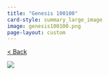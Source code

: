 ```yaml
---
title: "Genesis 100100"
card-style: summary_large_image
image: genesis100100.png
page-layout: custom
---
```


[\< Back](index.qmd){.btn .btn-secondary .btn role="button"}

![](genesis100100.png){.full-art-display}

